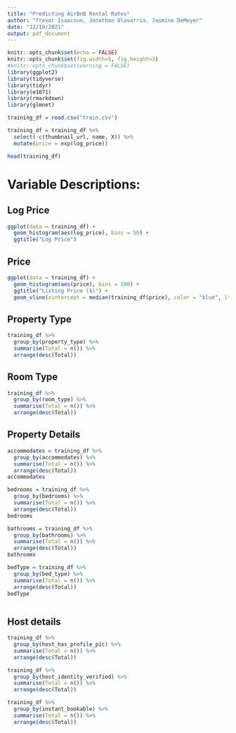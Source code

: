 ```yaml
---
title: "Predicting AirBnB Rental Rates"
author: "Trevor Isaacson, Jonathan Olavarria, Jasmine DeMeyer"
date: "12/10/2021"
output: pdf_document
---
```


```r
knitr::opts_chunk$set(echo = FALSE)
knitr::opts_chunk$set(fig.width=5, fig.height=3) 
#knitr::opts_chunk$set(warning = FALSE)
library(ggplot2)
library(tidyverse)
library(tidyr)
library(e1071)
library(rmarkdown)
library(glmnet)

```

```r
training_df = read.csv("train.csv")
```

```r
training_df = training_df %>% 
  select(-c(thumbnail_url, name, X)) %>%
  mutate(price = exp(log_price))

head(training_df)
```
# Variable Descriptions:
## Log Price
```r
ggplot(data = training_df) +
  geom_histogram(aes(log_price), bins = 50) +
  ggtitle("Log Price")

```

## Price
```r
ggplot(data = training_df) +
  geom_histogram(aes(price), bins = 100) +
  ggtitle("Listing Price ($)") + 
  geom_vline(xintercept = median(training_df$price), color = "blue", lty = 2)

```

## Property Type
```r
training_df %>%
  group_by(property_type) %>%
  summarise(Total = n()) %>%
  arrange(desc(Total))
```

## Room Type
```r
training_df %>%
  group_by(room_type) %>%
  summarise(Total = n()) %>%
  arrange(desc(Total))
```

## Property Details
```r
accommodates = training_df %>%
  group_by(accommodates) %>%
  summarise(Total = n()) %>%
  arrange(desc(Total))
accommodates

bedrooms = training_df %>%
  group_by(bedrooms) %>%
  summarise(Total = n()) %>%
  arrange(desc(Total))
bedrooms

bathrooms = training_df %>%
  group_by(bathrooms) %>%
  summarise(Total = n()) %>%
  arrange(desc(Total))
bathrooms

bedType = training_df %>%
  group_by(bed_type) %>%
  summarise(Total = n()) %>%
  arrange(desc(Total))
bedType



```

## Host details
```r
training_df %>%
  group_by(host_has_profile_pic) %>%
  summarise(Total = n()) %>%
  arrange(desc(Total))

training_df %>%
  group_by(host_identity_verified) %>%
  summarise(Total = n()) %>%
  arrange(desc(Total))

training_df %>%
  group_by(instant_bookable) %>%
  summarise(Total = n()) %>%
  arrange(desc(Total))



```







